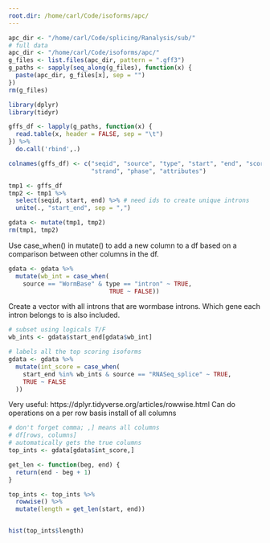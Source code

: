 ```yaml
---
root.dir: /home/carl/Code/isoforms/apc/
---
```


```r
apc_dir <- "/home/carl/Code/splicing/Ranalysis/sub/"
# full data
apc_dir <- "/home/carl/Code/isoforms/apc/"
g_files <- list.files(apc_dir, pattern = ".gff3")
g_paths <- sapply(seq_along(g_files), function(x) {
  paste(apc_dir, g_files[x], sep = "")
})
rm(g_files)
```

```r
library(dplyr)
library(tidyr)
```

```r
gffs_df <- lapply(g_paths, function(x) {
  read.table(x, header = FALSE, sep = "\t")
}) %>%
  do.call('rbind',.) 

colnames(gffs_df) <- c("seqid", "source", "type", "start", "end", "score", 
                       "strand", "phase", "attributes")
```

```r
tmp1 <- gffs_df
tmp2 <- tmp1 %>%
  select(seqid, start, end) %>% # need ids to create unique introns
  unite(., "start_end", sep = ",")

gdata <- mutate(tmp1, tmp2)
rm(tmp1, tmp2)
```

Use case_when() in mutate() to add a new column to a df based on a comparison between other columns in the df.

```r
gdata <- gdata %>% 
  mutate(wb_int = case_when(
    source == "WormBase" & type == "intron" ~ TRUE,
                            TRUE ~ FALSE))
```

Create a vector with all introns that are wormbase introns. Which gene each intron belongs to is also included.

```r
# subset using logicals T/F
wb_ints <- gdata$start_end[gdata$wb_int]
```

```r
# labels all the top scoring isoforms
gdata <- gdata %>% 
  mutate(int_score = case_when(
    start_end %in% wb_ints & source == "RNASeq_splice" ~ TRUE,
    TRUE ~ FALSE
  ))
```

Very useful: https://dplyr.tidyverse.org/articles/rowwise.html Can do operations on a per row basis install of all columns

```r
# don't forget comma; ,] means all columns
# df[rows, columns]
# automatically gets the true columns
top_ints <- gdata[gdata$int_score,] 

get_len <- function(beg, end) {
  return(end - beg + 1)
}

top_ints <- top_ints %>% 
  rowwise() %>% 
  mutate(length = get_len(start, end))
```
```r

```

```r
hist(top_ints$length)
```

```r

```





